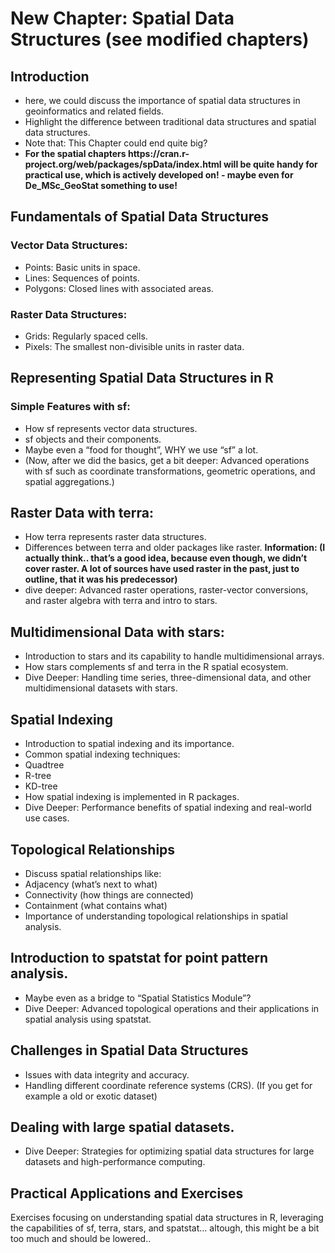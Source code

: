 # New Chapter: Spatial Data Structures (see modified chapters)

## Introduction
- here, we could discuss the importance of spatial data structures in geoinformatics and related fields.
-  Highlight the difference between traditional data structures and spatial data structures.
- Note that: This Chapter could end quite big?
- **For the spatial chapters https://cran.r-project.org/web/packages/spData/index.html will be quite handy for practical use, which is actively developed on! - maybe even for De_MSc_GeoStat something to use!**

## Fundamentals of Spatial Data Structures
### Vector Data Structures:
- Points: Basic units in space.
- Lines: Sequences of points.
- Polygons: Closed lines with associated areas.

### Raster Data Structures:
- Grids: Regularly spaced cells.
- Pixels: The smallest non-divisible units in raster data.

## Representing Spatial Data Structures in R
### Simple Features with sf:
- How sf represents vector data structures.
- sf objects and their components.
- Maybe even a "food for thought", WHY we use "sf" a lot.
- (Now, after we did the basics, get a bit deeper: Advanced operations with sf such as coordinate transformations, geometric operations, and spatial aggregations.)

## Raster Data with terra:
- How terra represents raster data structures.
- Differences between terra and older packages like raster. **Information: (I actually think.. that's a good idea, because even though, we didn't cover raster. A lot of sources have used raster in the past, just to outline, that it was his predecessor)**
- dive deeper: Advanced raster operations, raster-vector conversions, and raster algebra with terra and intro to stars.

## Multidimensional Data with stars:
- Introduction to stars and its capability to handle multidimensional arrays.
- How stars complements sf and terra in the R spatial ecosystem.
- Dive Deeper: Handling time series, three-dimensional data, and other multidimensional datasets with stars.

## Spatial Indexing
- Introduction to spatial indexing and its importance.
- Common spatial indexing techniques:
- Quadtree
- R-tree
- KD-tree
- How spatial indexing is implemented in R packages.
- Dive Deeper: Performance benefits of spatial indexing and real-world use cases.

## Topological Relationships
- Discuss spatial relationships like:
- Adjacency (what's next to what)
- Connectivity (how things are connected)
- Containment (what contains what)
- Importance of understanding topological relationships in spatial analysis.

## Introduction to spatstat for point pattern analysis.
- Maybe even as a bridge to "Spatial Statistics Module"?
- Dive Deeper: Advanced topological operations and their applications in spatial analysis using spatstat.

## Challenges in Spatial Data Structures
- Issues with data integrity and accuracy.
- Handling different coordinate reference systems (CRS). (If you get for example a old or exotic dataset)

## Dealing with large spatial datasets.
- Dive Deeper: Strategies for optimizing spatial data structures for large datasets and high-performance computing.

## Practical Applications and Exercises
Exercises focusing on understanding spatial data structures in R, leveraging the capabilities of sf, terra, stars, and spatstat... altough, this might be a bit too much and should be lowered.. 
